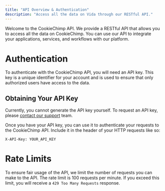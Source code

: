 ```yaml
---
title: "API Overview & Authentication"
description: "Access all the data on Vida through our RESTful API."
---
```


Welcome to the CookieChimp API. We provide a RESTful API that allows you to access all the data on CookieChimp. You can use our API to integrate your applications, services, and workflows with our platform.

# Authentication

To authenticate with the CookieChimp API, you will need an API key. This key is a unique identifier for your account and is used to ensure that only authorized users have access to the data.

## Obtaining Your API Key

Currently, you cannot generate the API key yourself. To request an API key, please [contact our support](mailto:support@cookiechimp.com?subject=Access%20to%20API) team.

Once you have your API key, you can use it to authenticate your requests to the CookieChimp API. Include it in the header of your HTTP requests like so:

```http
X-API-Key: YOUR_API_KEY
```

# Rate Limits

To ensure fair usage of the API, we limit the number of requests you can make to the API. The rate limit is 100 requests per minute. If you exceed this limit, you will receive a `429 Too Many Requests` response.